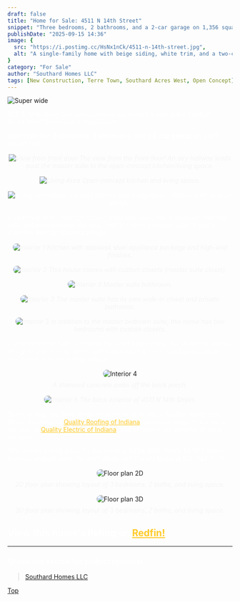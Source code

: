 ```yaml
---
draft: false
title: "Home for Sale: 4511 N 14th Street"
snippet: "Three bedrooms, 2 bathrooms, and a 2-car garage on 1,356 square feet with an open-concept kitchen for $229,900 in Terre Town."
publishDate: "2025-09-15 14:36"
image: {
  src: "https://i.postimg.cc/HsNx1nCk/4511-n-14th-street.jpg",
  alt: "A single-family home with beige siding, white trim, and a two-car garage"
}
category: "For Sale"
author: "Southard Homes LLC"
tags: [New Construction, Terre Town, Southard Acres West, Open Concept]
---
```

![Super wide](https://i.postimg.cc/HsNx1nCk/4511-n-14th-street.jpg)

<p style="color: white">4511 N 14th Street is a new-construction home for sale in the Southard Acres West (Terre Town) subdivision.</p>
<p style="color: white">This home has <strong style="color: white">3 bedrooms</strong>, <strong style="color: white">3 bathrooms</strong>, and a <strong style="color: white">2-car garage</strong> on 1,388 square feet. </p>

<div class="responsive-gallery">
  <figure style="max-width: 100%; text-align: center; margin: 1rem 0;">
<figcaption style="color: whitesmoke; font-style: italic; margin-top: 0.5rem;">
<img src="https://i.postimg.cc/1XCsdRRF/023c50c5a49e1a4a81766e3c5b0528ac-uncropped-scaled-within-1536-1152.webp" alt="View from front door" />
The view from the front door! An airy hallway leads past the master suite to the open-concept kitchen/living space.
</figcaption>
</figure>

  <figure style="max-width: 100%; text-align: center; margin: 1rem 0;">
<figcaption style="color: whitesmoke; font-style: italic; margin-top: 0.5rem;">
<img src="https://i.postimg.cc/7ZTwByFC/33df50fd7464155cdeda8577dc52c947-cc-ft-768.webp" alt="Living Area" />
Open-concept kitchen and living space. 
</figcaption>
</figure>

<figure style="max-width: 100%; text-align: center; margin: 1rem 0;">
<figcaption style="color: white; font-style: italic; margin-top: 0.5rem;">
<img src="https://i.postimg.cc/2j2kyGd5/0d737c005f4982e0ee5be953b198eb10-uncropped-scaled-within-1536-1152.webp" alt="Living Area" />
Open-concept kitchen and living space. (Shows door to back porch)
</figcaption>
</figure>
</div>

<p style="color: white">A spacious open-concept kitchen and living area, and a stamped concrete patio out back sweeten the deal - not to mention custom closets and a stainless steel appliance package. </p>

<div class="responsive-gallery">
<figure style="max-width: 100%; text-align: center; margin: 1rem 0;">
<figcaption style="color: whitesmoke; font-style: italic; margin-top: 0.5rem;">
<img src="https://i.postimg.cc/CL2wHKQT/1bb6dee7b9f805256c5de183ebaf5ccd-uncropped-scaled-within-1536-1152.webp" alt="Interior 1" style="max-width: 100%; border-radius: 8px;" />
Kitchen with stainless steel appliance package and high-end finishes.
</figcaption>
</figure>

<figure style="max-width: 100%; text-align: center; margin: 1rem 0;">
<figcaption style="color: whitesmoke; font-style: italic; margin-top: 0.5rem;">
<img src="https://i.postimg.cc/Y2n7M9kG/f57811105022315485fac4438e8c64cb-uncropped-scaled-within-1536-1152.webp" alt="Interior 2" style="max-width: 100%; border-radius: 8px;" />
This house comes with custom closets (master suite closet).
</figcaption>
</figure>

<figure style="max-width: 100%; text-align: center; margin: 1rem 0;">
<figcaption style="color: whitesmoke; font-style: italic; margin-top: 0.5rem;">
<img src="https://i.postimg.cc/NLvwjfGZ/876fcbc7e2d9602983b9d493ae4168d2-uncropped-scaled-within-1536-1152.webp" alt="Interior 3" style="max-width: 100%; border-radius: 8px;" />
Master suite bathroom.
</figcaption>
</figure>

<figure style="max-width: 100%; text-align: center; margin: 1rem 0;">
<figcaption style="color: whitesmoke; font-style: italic; margin-top: 0.5rem;">
<img src="https://i.postimg.cc/MKnSTSKs/f51f8f1a3d46b9e6ac1e220c4af136ee-uncropped-scaled-within-1536-1152.webp" alt="Interior 3" style="max-width: 100%; border-radius: 8px;" />
The master suite has its own walk-in closet and private bathroom.
</figcaption>
</figure>

<figure style="max-width: 100%; text-align: center; margin: 1rem 0;">
<figcaption style="color: whitesmoke; font-style: italic; margin-top: 0.5rem;">
<img src="https://i.postimg.cc/mDghdg7Y/107441-5-0.jpg" alt="Interior 3" style="max-width: 100%; border-radius: 8px;" />
In addition to the master bedroom suite, this home has two bedrooms with custom closets.
</figcaption>
</figure>
</div>

<p style="color: white">Our homes offer high-end living for a mid-range price. Our in-house interior designer sources tile, stone, paint, and flooring from local businesses to ensure every home is truly unique. </p>

<div class="responsive-gallery">
<figure style="max-width: 100%; text-align: center; margin: 1rem 0;">
<img src="https://i.postimg.cc/2yKNwHTF/c2688a866ddda0147b9c1804e588ada0-uncropped-scaled-within-1536-1152.webp" alt="Interior 4" style="max-width: 100%; border-radius: 8px;" />
<figcaption style="color: whitesmoke; font-style: italic; margin-top: 0.5rem;">
A stamped concrete patio off the back porch.
</figcaption>
</figure>

<figure style="max-width: 100%; text-align: center; margin: 1rem 0;">
<figcaption style="color: whitesmoke; font-style: italic; margin-top: 0.5rem;">
<img src="https://i.postimg.cc/hjKnPQfx/3882f887ffbf93138fd6bcfe09170c2e-o-a.webp" alt="Interior 5" style="max-width: 100%; border-radius: 8px;" />
The back exterior of 4511 N 14th Street.
</figcaption>
</figure>
</div>

<p style="color: white">The roof features Atlas designer shingles in Pinnacle Pristine Weathered Wood, courtesy of <a href="https://www.qualityroofingofindiana.com" target="_blank" style="color: #ffca28">Quality Roofing of Indiana</a>, electrical rough-in thanks to the pros at <a href="https://www.qualityelectricofindiana.com" target="_blank" style="color: #ffca28">Quality Electric of Indiana</a>, and of course our network of local vendors.</p>

<p style="color: white">The current asking price for this home is <strong style="color: white">$234,900.</strong> That's $5,000 down from the original price, so don't delay! Call Christa today at 812-243-2759. </p> 

<figure style="max-width: 100%; text-align: center; margin: 1rem 0;">
<img src="https://i.postimg.cc/bNBXnFFm/537813663-122165057954488487-976114735491675534-n.jpg" alt="Floor plan 2D" style="max-width: 100%; border-radius: 8px;" />
<figcaption style="color: whitesmoke; font-style: italic; margin-top: 0.5rem;">
    2D floor plan showing layout of 3 bedrooms, 2 baths, and living space.
  </figcaption>
</figure>

<figure style="max-width: 100%; text-align: center; margin: 1rem 0;">
<img src="https://i.postimg.cc/VNTBBXcQ/1st-floor-4511-north-14th-street-terre-haute.jpg" alt="Floor plan 3D" style="max-width: 100%; border-radius: 8px;" />
<figcaption style="color: whitesmoke; font-style: italic; margin-top: 0.5rem;">
    3D floor plan showing layout of 3 bedrooms, 2 baths, and living space.
  </figcaption>
  </figure>

<h2 title="listing" style="color:white" class="text-center">View this home's listing on <a href="https://redf.in/tjp9I1" target="_blank" style="color: #ffca28">Redfin!</a></h2>

---

<h3 title="social-feed" style="color:white">Check our socials for project updates!</h3>
<div class="fb-page" data-href="https://www.facebook.com/southardhomesllc" data-tabs="timeline" data-width="" data-height="" data-small-header="false" data-adapt-container-width="true" data-hide-cover="false" data-show-facepile="true"><blockquote cite="https://www.facebook.com/southardhomesllc" class="fb-xfbml-parse-ignore"><a href="https://www.facebook.com/southardhomesllc">Southard Homes LLC</a></blockquote></div>

[Top](#top)

<div id="fb-root"></div>

<script async defer crossorigin="anonymous" src="https://connect.facebook.net/en_US/sdk.js#xfbml=1&version=v23.0&appId=APP_ID"></script>